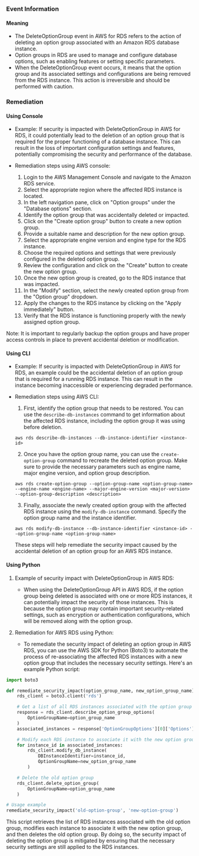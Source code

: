 
### Event Information

#### Meaning

- The DeleteOptionGroup event in AWS for RDS refers to the action of deleting an option group associated with an Amazon RDS database instance.
- Option groups in RDS are used to manage and configure database options, such as enabling features or setting specific parameters.
- When the DeleteOptionGroup event occurs, it means that the option group and its associated settings and configurations are being removed from the RDS instance. This action is irreversible and should be performed with caution.

### Remediation

#### Using Console

- Example: If security is impacted with DeleteOptionGroup in AWS for RDS, it could potentially lead to the deletion of an option group that is required for the proper functioning of a database instance. This can result in the loss of important configuration settings and features, potentially compromising the security and performance of the database.

- Remediation steps using AWS console:
  1. Login to the AWS Management Console and navigate to the Amazon RDS service.
  2. Select the appropriate region where the affected RDS instance is located.
  3. In the left navigation pane, click on "Option groups" under the "Database options" section.
  4. Identify the option group that was accidentally deleted or impacted.
  5. Click on the "Create option group" button to create a new option group.
  6. Provide a suitable name and description for the new option group.
  7. Select the appropriate engine version and engine type for the RDS instance.
  8. Choose the required options and settings that were previously configured in the deleted option group.
  9. Review the configuration and click on the "Create" button to create the new option group.
  10. Once the new option group is created, go to the RDS instance that was impacted.
  11. In the "Modify" section, select the newly created option group from the "Option group" dropdown.
  12. Apply the changes to the RDS instance by clicking on the "Apply immediately" button.
  13. Verify that the RDS instance is functioning properly with the newly assigned option group.

Note: It is important to regularly backup the option groups and have proper access controls in place to prevent accidental deletion or modification.

#### Using CLI

- Example: If security is impacted with DeleteOptionGroup in AWS for RDS, an example could be the accidental deletion of an option group that is required for a running RDS instance. This can result in the instance becoming inaccessible or experiencing degraded performance.

- Remediation steps using AWS CLI:
  1. First, identify the option group that needs to be restored. You can use the `describe-db-instances` command to get information about the affected RDS instance, including the option group it was using before deletion.
  
    ```
    aws rds describe-db-instances --db-instance-identifier <instance-id>
    ```

  2. Once you have the option group name, you can use the `create-option-group` command to recreate the deleted option group. Make sure to provide the necessary parameters such as engine name, major engine version, and option group description.
  
    ```
    aws rds create-option-group --option-group-name <option-group-name> --engine-name <engine-name> --major-engine-version <major-version> --option-group-description <description>
    ```

  3. Finally, associate the newly created option group with the affected RDS instance using the `modify-db-instance` command. Specify the option group name and the instance identifier.
  
    ```
    aws rds modify-db-instance --db-instance-identifier <instance-id> --option-group-name <option-group-name>
    ```

  These steps will help remediate the security impact caused by the accidental deletion of an option group for an AWS RDS instance.

#### Using Python

1. Example of security impact with DeleteOptionGroup in AWS RDS:
   - When using the DeleteOptionGroup API in AWS RDS, if the option group being deleted is associated with one or more RDS instances, it can potentially impact the security of those instances. This is because the option group may contain important security-related settings, such as encryption or authentication configurations, which will be removed along with the option group.

2. Remediation for AWS RDS using Python:
   - To remediate the security impact of deleting an option group in AWS RDS, you can use the AWS SDK for Python (Boto3) to automate the process of re-associating the affected RDS instances with a new option group that includes the necessary security settings. Here's an example Python script:

```python
import boto3

def remediate_security_impact(option_group_name, new_option_group_name):
    rds_client = boto3.client('rds')

    # Get a list of all RDS instances associated with the option group
    response = rds_client.describe_option_group_options(
        OptionGroupName=option_group_name
    )
    associated_instances = response['OptionGroupOptions'][0]['Options']['DBInstanceIdentifierList']

    # Modify each RDS instance to associate it with the new option group
    for instance_id in associated_instances:
        rds_client.modify_db_instance(
            DBInstanceIdentifier=instance_id,
            OptionGroupName=new_option_group_name
        )

    # Delete the old option group
    rds_client.delete_option_group(
        OptionGroupName=option_group_name
    )

# Usage example
remediate_security_impact('old-option-group', 'new-option-group')
```

This script retrieves the list of RDS instances associated with the old option group, modifies each instance to associate it with the new option group, and then deletes the old option group. By doing so, the security impact of deleting the option group is mitigated by ensuring that the necessary security settings are still applied to the RDS instances.

